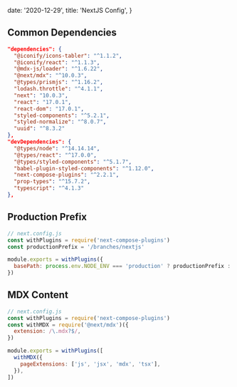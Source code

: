 
  date: '2020-12-29',
  title: 'NextJS Config',
}

## Common Dependencies

```json
"dependencies": {
  "@iconify/icons-tabler": "^1.1.2",
  "@iconify/react": "^1.1.3",
  "@mdx-js/loader": "^1.6.22",
  "@next/mdx": "^10.0.3",
  "@types/prismjs": "^1.16.2",
  "lodash.throttle": "^4.1.1",
  "next": "10.0.3",
  "react": "17.0.1",
  "react-dom": "17.0.1",
  "styled-components": "^5.2.1",
  "styled-normalize": "^8.0.7",
  "uuid": "^8.3.2"
},
"devDependencies": {
  "@types/node": "^14.14.14",
  "@types/react": "^17.0.0",
  "@types/styled-components": "^5.1.7",
  "babel-plugin-styled-components": "^1.12.0",
  "next-compose-plugins": "^2.2.1",
  "prop-types": "^15.7.2",
  "typescript": "^4.1.3"
},
```

## Production Prefix

```javascript
// next.config.js
const withPlugins = require('next-compose-plugins')
const productionPrefix = '/branches/nextjs'

module.exports = withPlugins({
  basePath: process.env.NODE_ENV === 'production' ? productionPrefix : '',
})
```

## MDX Content

```javascript
// next.config.js
const withPlugins = require('next-compose-plugins')
const withMDX = require('@next/mdx')({
  extension: /\.mdx?$/,
})

module.exports = withPlugins([
  withMDX({
    pageExtensions: ['js', 'jsx', 'mdx', 'tsx'],
  }),
])
```

